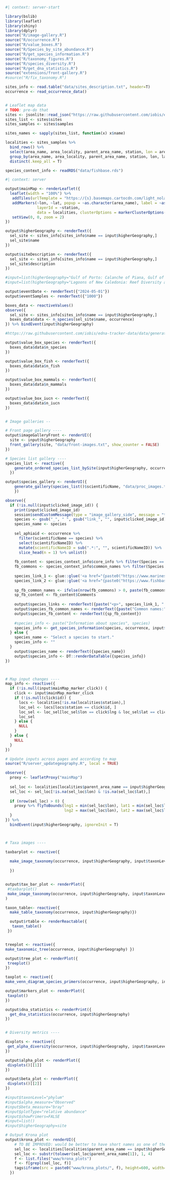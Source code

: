 <!-- Done just when the server start, shared across users-->
```r
#| context: server-start

library(bslib)
library(leaflet)
library(shiny)
library(dplyr)
source("R/image-gallery.R")
source("R/occurrence.R")
source("R/value_boxes.R")
source("R/Species_by_site_abundance.R")
source("R/get_species_information.R")
source("R/taxonomy_figures.R")
source("R/species_diversity.R")
source("R/get_dna_statistics.R")
source("extensions/front-gallery.R")
#source("R/fix_taxonomy.R")

sites_info <- read.table("data/sites_description.txt", header=T)
occurrence <- read_occurrence_data()


# Leaflet map data
# TODO: pre-do that
sites <- jsonlite::read_json("https://raw.githubusercontent.com/iobis/edna-tracker-data/data/generated.json")
sites_list <- sites$sites
sites_samples <- sites$samples

sites_names <- sapply(sites_list, function(x) x$name)

localities <- sites_samples %>% 
  bind_rows() %>% 
  select(area_name, area_locality, parent_area_name, station, lon = area_longitude, lat = area_latitude) %>%
  group_by(area_name, area_locality, parent_area_name, station, lon, lat) %>%
  distinct(.keep_all = T)

species_context_info <- readRDS("data/fishbase.rds")
```

<!-- Shiny server component -->
```r
#| context: server

output$mainMap <- renderLeaflet({
  leaflet(width = "100%") %>%
   addTiles(urlTemplate = "https://{s}.basemaps.cartocdn.com/light_nolabels/{z}/{x}/{y}.png") %>%
   addMarkers(~lon, ~lat, popup = ~as.character(area_name), label = ~as.character(area_name),
              layerId = ~station,
              data = localities, clusterOptions = markerClusterOptions()) %>%
   setView(0, 0, zoom = 2)
})

output$higherGeography <- renderText({
  sel_site <- sites_info[sites_info$name == input$higherGeography,]
  sel_site$name
})

output$siteDescription <- renderText({
  sel_site <- sites_info[sites_info$name == input$higherGeography,]
  sel_site$description
})

#input=list(higherGeography="Gulf of Porto: Calanche of Piana, Gulf of Girolata, Scandola Reserve", group="fish")
#input=list(higherGeography="Lagoons of New Caledonia: Reef Diversity and Associated Ecosystems")

output$eventDate <- renderText({"2024-05-01"})
output$eventSamples <- renderText({"1000"})

boxes_data <- reactiveValues()
observe({
  sel_site <- sites_info[sites_info$name == input$higherGeography,]
  boxes_data$data <- n_species(sel_site$name, occurrence)
}) %>% bindEvent(input$higherGeography)

#https://raw.githubusercontent.com/iobis/edna-tracker-data/data/generated.json

output$value_box_species <- renderText({
  boxes_data$data$n_species
})

output$value_box_fish <- renderText({
  boxes_data$data$n_fish
})

output$value_box_mammals <- renderText({
  boxes_data$data$n_mammals
})

output$value_box_iucn <- renderText({
  boxes_data$data$n_iucn
})


# Image galleries --

# Front page gallery ----
output$imageGalleryFront <- renderUI({
  site <- input$higherGeography
  front_gallery(site, "data/front-images.txt", show_counter = FALSE)
})

# Species list gallery ----
species_list <- reactive({
    generate_ordered_species_list_bySite(input$higherGeography, occurrence, input$group, input$iucn)
  })

output$species_gallery <- renderUI({
    generate_gallery(species_list()$scientificName, "data/proc_images.txt", max_image_height = "250px",max_image_width = "200px", image_gap = "0.1em") 
    })

observe({
  if (!is.null(input$clicked_image_id)) {
    print(input$clicked_image_id)
    session$sendCustomMessage(type = "image_gallery_side", message = "toggleVisibility")
    species <- gsub("_", " ", gsub("link_", "", input$clicked_image_id))
    species_name <- species
    
    sel_aphiaid <- occurrence %>%
      filter(scientificName == species) %>%
      select(scientificNameID) %>%
      mutate(scientificNameID = sub(".*:", "", scientificNameID)) %>%
      slice_head(n = 1) %>% unlist()
    
    fb_content <- species_context_info$core_info %>% filter(Species == species)
    fb_commons <- species_context_info$common_names %>% filter(Species == species)
    
    species_link_1 <- glue::glue('<a href="{paste0("https://www.marinespecies.org/aphia.php?p=taxdetails&id=", sel_aphiaid)}", target="_blank">WoRMS: {sel_aphiaid}</a>')
    species_link_2 <- glue::glue('<a href="{paste0("https://www.fishbase.se/summary/", gsub(" ", "-", species), ".html")}", target="_blank">FishBase: {fb_content$SpecCode[1]}</a>')
    
    sp_fb_common_names <- ifelse(nrow(fb_commons) > 0, paste(fb_commons$ComName, collapse = ", "), "not found")
    sp_fb_content <- fb_content$Comments
    
    output$species_links <- renderText({paste("<p>", species_link_1, " | ", species_link_2, "</p>")})
    output$species_fb_common_names <- renderText({paste("Common names:", sp_fb_common_names)})
    output$species_fb_content <- renderText({sp_fb_content})
  
    #species_info <- paste("Information about species", species)
    species_info <- get_species_information(species, occurrence, input$higherGeography)
  } else {
    species_name <- "Select a species to start."
    species_info <- ""
  }
    output$species_name <- renderText({species_name})
    output$species_info <- DT::renderDataTable({species_info})
})



# Map input changes ----
map_info <- reactive({
  if (!is.null(input$mainMap_marker_click)) {
    click <- input$mainMap_marker_click
    if (!is.null(click$id)) {
      locs <- localities[!is.na(localities$station),]
      loc_sel <- locs[locs$station == click$id, ]
      loc_sel <- loc_sel[loc_sel$lon == click$lng & loc_sel$lat == click$lat,]
      loc_sel
    } else {
      NULL
    }
  } else {
    NULL
  }
})

# Update inputs across pages and according to map
source("R/server_updategeography.R", local = TRUE)

observe({
  proxy <- leafletProxy("mainMap")
  
  sel_loc <- localities[localities$parent_area_name == input$higherGeography,]
  sel_loc <- sel_loc[!is.na(sel_loc$lon) & !is.na(sel_loc$lat),]
  
  if (nrow(sel_loc) > 0) {
    proxy %>% flyToBounds(lng1 = min(sel_loc$lon), lat1 = min(sel_loc$lat),
                          lng2 = max(sel_loc$lon), lat2 = max(sel_loc$lat))
  }
}) %>%
  bindEvent(input$higherGeography, ignoreInit = T)



# Taxa images ----

taxbarplot <- reactive({
  
  make_image_taxonomy(occurrence, input$higherGeography, input$taxonLevel, input$plotType)#, #input$showPrimers)
  
  }) 


output$tax_bar_plot <- renderPlot({
 #taxbarplot() 
 make_image_taxonomy(occurrence, input$higherGeography, input$taxonLevel, input$plotType)}, height=400
)

taxon_table<- reactive({ 
  make_table_taxonomy(occurrence, input$higherGeography)})

  output$rtable <- renderReactable({
   taxon_table()
 })


treeplot <- reactive({
make_taxonomic_tree(occurrence, input$higherGeography) })

output$tree_plot <- renderPlot({
 treeplot()
})

taxplot <- reactive({
make_venn_diagram_species_primers(occurrence, input$higherGeography, input$taxonLevel) })

output$markers_plot <- renderPlot({
 taxplot()
})

output$dna_statistics <- renderPrint({
  get_dna_statistics(occurrence, input$higherGeography)
})


# Diversity metrics ----

divplots <- reactive({
 get_alpha_diversity(occurrence, input$higherGeography, input$taxonLevel, input$alpha_measure, input$beta_measure)
})

output$alpha_plot <- renderPlot({
 divplots()[[1]]
})

output$beta_plot <- renderPlot({
 divplots()[[2]]
})

#input$taxonLevel="phylum"
#input$alpha_measure="Observed"
#input$beta_measure="bray"
#input$plotType="relative abundance"
#input$showPrimers=FALSE
#input=list()
#input$higherGeography=site

# Output Krona plot
output$krona_plot <- renderUI({
    # TO BE IMPROVED: would be better to have short names as one of the columns
    sel_loc <- localities[localities$parent_area_name == input$higherGeography,]
    sel_loc <- substr(tolower(sel_loc$parent_area_name[1]), 1, 4)
    f <- list.files("www/krona_plots")
    f <- f[grepl(sel_loc, f)]
    tags$iframe(src = paste0("www/krona_plots/", f), height=600, width="100%")
  })
```
